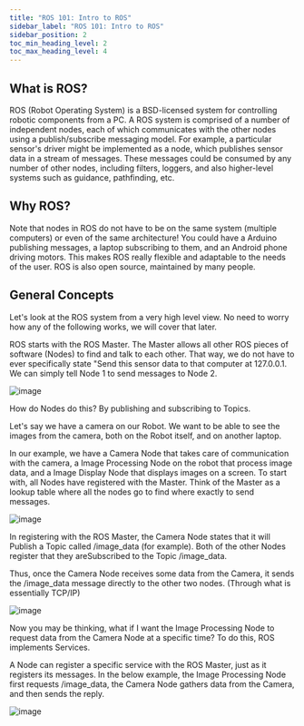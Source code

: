 ---
title: "ROS 101: Intro to ROS"
sidebar_label: "ROS 101: Intro to ROS"
sidebar_position: 2
toc_min_heading_level: 2
toc_max_heading_level: 4
---

## What is ROS?

ROS (Robot Operating System) is a BSD-licensed system for controlling
robotic components from a PC. A ROS system is comprised of a number of
independent nodes, each of which communicates with the other nodes using
a publish/subscribe messaging model. For example, a particular sensor's
driver might be implemented as a node, which publishes sensor data in a
stream of messages. These messages could be consumed by any number of
other nodes, including filters, loggers, and also higher-level systems
such as guidance, pathfinding, etc.

## Why ROS?

Note that nodes in ROS do not have to be on the same system (multiple
computers) or even of the same architecture! You could have a Arduino
publishing messages, a laptop subscribing to them, and an Android phone
driving motors. This makes ROS really flexible and adaptable to the
needs of the user. ROS is also open source, maintained by many people.

## General Concepts

Let's look at the ROS system from a very high level view. No need to
worry how any of the following works, we will cover that later.

ROS starts with the ROS Master. The Master allows all other ROS pieces
of software (Nodes) to find and talk to each other. That way, we do not
have to ever specifically state "Send this sensor data to that computer
at 127.0.0.1. We can simply tell Node 1 to send messages to Node 2.

![image](/img/software_images/ros/tutorials/ros101/ros101one.png)

How do Nodes do this? By publishing and subscribing to Topics.

Let's say we have a camera on our Robot. We want to be able to see the
images from the camera, both on the Robot itself, and on another laptop.

In our example, we have a Camera Node that takes care of communication
with the camera, a Image Processing Node on the robot that process image
data, and a Image Display Node that displays images on a screen. To
start with, all Nodes have registered with the Master. Think of the
Master as a lookup table where all the nodes go to find where exactly to
send messages.

![image](/img/software_images/ros/tutorials/ros101/ros101two.png)

In registering with the ROS Master, the Camera Node states that it will
Publish a Topic called /image_data (for example). Both of the other
Nodes register that they areSubscribed to the Topic /image_data.

Thus, once the Camera Node receives some data from the Camera, it sends
the /image_data message directly to the other two nodes. (Through what
is essentially TCP/IP)

![image](/img/software_images/ros/tutorials/ros101/ros101three.png)

Now you may be thinking, what if I want the Image Processing Node to
request data from the Camera Node at a specific time? To do this, ROS
implements Services.

A Node can register a specific service with the ROS Master, just as it
registers its messages. In the below example, the Image Processing Node
first requests /image_data, the Camera Node gathers data from the
Camera, and then sends the reply.

![image](/img/software_images/ros/tutorials/ros101/ros101four.png)
